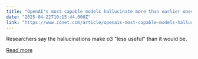 ```yaml
---
title: "OpenAI's most capable models hallucinate more than earlier ones"
date: "2025-04-22T10:15:44.000Z"
link: "https://www.zdnet.com/article/openais-most-capable-models-hallucinate-more-than-earlier-ones/"
---
```


Researchers say the hallucinations make o3 "less useful" than it would be.

[Read more](https://www.zdnet.com/article/openais-most-capable-models-hallucinate-more-than-earlier-ones/)
